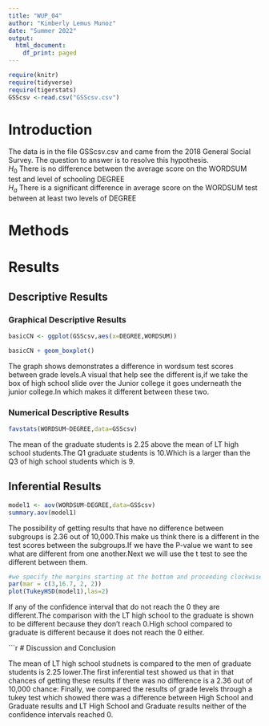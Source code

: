 ```yaml
---
title: "WUP_04"
author: "Kimberly Lemus Munoz"
date: "Summer 2022"
output:
  html_document:
    df_print: paged
---
```


```r
require(knitr)
require(tidyverse)
require(tigerstats)
GSScsv <-read.csv("GSScsv.csv")
```


# Introduction

<!--In this section you explain what you are trying to show.  Where did the data come from?  What is the research or other question you are trying to answer?!-->

The data is in the file GSScsv.csv and came from the 2018 General Social Survey.  The question to answer is to resolve this hypothesis.  
$H_0$ There is no difference between the average score on the WORDSUM test and level of schooling DEGREE  
$H_a$ There is a significant difference in average score on the WORDSUM test between at least two levels of DEGREE  

# Methods

<!--Decide on your methods:  use "variable analysis" or other appropriate descriptors.  Make sure to choose at least one graphical method and at least one numerical method.!-->

# Results

<!--Divide this section into two sub-sections:  One for your descriptive  results and one for your inferential results.!-->

## Descriptive Results

### Graphical Descriptive Results

<!--Graphical results here.  Make sure to show your code.  Provide appropriate labels for axes, giving units if possible, and provide a good title for the graph, too.  Use the graphical results to describe the patterns if any that exist in the data as focused toward the research question!-->

```r
basicCN <- ggplot(GSScsv,aes(x=DEGREE,WORDSUM))

basicCN + geom_boxplot()
```


The graph shows demonstrates a difference in wordsum test scores between grade levels.A visual that help see the different is,if we take the box of high school slide over the Junior college it goes underneath the junior college.In which makes it different between these two.

### Numerical Descriptive Results

<!--Numerical results go here. Use the numerical results to describe the patterns if any that exist in the data as focused toward the research question!-->

```r
favstats(WORDSUM~DEGREE,data=GSScsv)
```


The mean of the graduate students is 2.25 above the mean of LT high school students.The Q1 graduate students is 10.Which is a larger than the Q3 of high school students which is 9.


## Inferential Results

<!--State hypothesis clearly.  Make sure your discussion of the inferential test covers all the aspects that the test output produces, such as test statistic, p-value etc.  Make a decision about the null hypothesis, explain the assumptions on which the selected test/procedure was based, and why the chosen procedure satisfys the assumptions and is appropriate to answer the research question!-->
```r
model1 <- aov(WORDSUM~DEGREE,data=GSScsv)
summary.aov(model1)
```

The possibility of getting results that  have no difference between subgroups is 2.36 out of 10,000.This make us think  there is a different in the test scores between the subgroups.If we have the P-value we want to see what are different from one another.Next we will use the t test to see the different between them.


```r
#we specify the margins starting at the bottom and proceeding clockwise - thus 8.7 is the left side margin to hold the names of the factors
par(mar = c(3,16.7, 2, 2))
plot(TukeyHSD(model1),las=2)
```

If any of the confidence interval that do not reach the 0 they are different.The comparison with the LT high school to the graduate is shown to be different because they don't reach 0.High school compared to graduate is different because it does not reach the 0 either.



```r
# Discussion and Conclusion

<!--Discussion and conclusion here.  If you found a relationship be sure to consider whether the relationship occurs because one of the variavbles causes the other, or whether they perhasps are related for some other reason.  Watch the chapter 6 videos from the GeorgeTown videos collection.!-->
  
  
  
  The mean of LT high school studnets is compared to the men of graduate students is 2.25 lower.The first inferential test showed us that in that chances of getting these results if there was no difference is a 2.36 out of 10,000 chance: Finally, we compared the results of grade levels through a tukey test which showed there was a difference between High School and Graduate results and LT High School and Graduate results neither of the confidence intervals reached 0.
